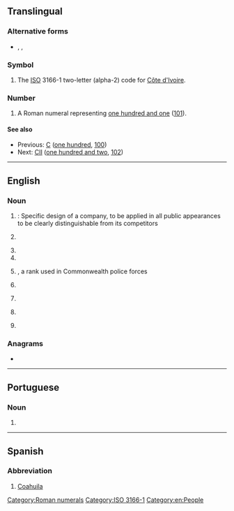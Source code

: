 {{also|Appendix:Variations of "ci"}}
==Translingual==

===Alternative forms===
* {{sense|roman numeral}} {{l|mul|ci}}, {{l|mul|LLI}}, {{l|mul|llli}}

===Symbol===
{{head|mul|symbol}}

# The [[ISO]] 3166-1 two-letter (alpha-2) code for [[Côte d'Ivoire]].

===Number===
{{mul-number}}

# A Roman numeral representing [[one hundred and one]] ([[101]]).

====See also====
* Previous: [[C]] ([[one hundred]], [[100]])
* Next: [[CII]] ([[one hundred and two]], [[102]])

[[Category:Roman numerals]]
[[Category:ISO 3166-1]]

----

==English==

===Noun===
{{en-noun}}

# {{initialism of|corporate identity|lang=en|dot=}}: Specific design of a company, to be applied in all public appearances to be clearly distinguishable from its competitors
# {{lb|en|law enforcement}} {{initialism of|[[confidential]] [[informant]]|lang=en}}
# {{initialism of|[[cooperating]] [[individual]]|lang=en}}
# {{initialism of|[[civil]] [[infraction]]|lang=en}}
# {{lb|en|law enforcement}} {{initialism of|chief inspector|lang=en|dot=}}, a rank used in Commonwealth police forces
# {{lb|en|baseball}} {{initialism of|corner infielder|lang=en}}
# {{initialism of|contextual inquiry|lang=en}}
# {{lb|en|software engineering}} {{initialism of|continuous integration|lang=en}}
# {{lb|en|espionage}} {{initialism of|counterintelligence|lang=en}}

===Anagrams===
* {{anagrams|en|-ic|IC|I²C}}

----

==Portuguese==

===Noun===
{{pt-noun|m|s}}

# {{initialism of|circuito integrado|lang=pt}}

----

==Spanish==

===Abbreviation===
{{rfc-header|Abbreviation}}
{{head|es|abbreviation}}

# [[Coahuila]] {{gloss|Mexican state}}

[[Category:en:People]]